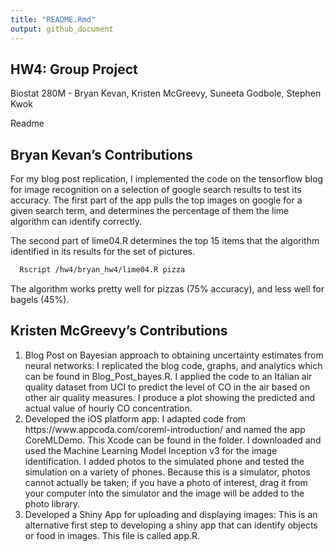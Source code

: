 ```yaml
---
title: "README.Rmd"
output: github_document
---
```


## HW4: Group Project
Biostat 280M - Bryan Kevan, Kristen McGreevy, Suneeta Godbole, Stephen Kwok

Readme

## Bryan Kevan's Contributions

For my blog post replication, I implemented the code on the tensorflow blog for image recognition on a selection of google search results to test its accuracy. The first part of the app pulls the top images on google for a given search term, and determines the percentage of them the lime algorithm can identify correctly. 

The second part of lime04.R determines the top 15 items that the algorithm identified in its results for the set of pictures. 

```bash
  Rscript /hw4/bryan_hw4/lime04.R pizza
```


The algorithm works pretty well for pizzas (75% accuracy), and less well for bagels (45%).

## Kristen McGreevy's Contributions

1. Blog Post on  Bayesian approach to obtaining uncertainty estimates from neural networks:
I replicated the blog code, graphs, and analytics which can be found in Blog_Post_bayes.R. I applied the code to an Italian air quality dataset from UCI to predict the level of CO in the air based  on other air quality measures. I produce a plot showing the predicted and actual value of hourly CO concentration. 
2. Developed the iOS platform app:
I adapted code from https://www.appcoda.com/coreml-introduction/ and named the app CoreMLDemo. This Xcode can be found in the folder. I downloaded and used the Machine Learning Model Inception v3 for the image identification. I added photos to the simulated phone and tested the simulation on a variety of phones. Because this is a simulator, photos cannot actually be taken; if you have a photo of interest, drag it from your computer into the simulator and the image will be added to the photo library. 
3. Developed a Shiny App for uploading and displaying images:
This is an alternative first step to developing a shiny app that can identify objects or food in images. This file is called app.R. 















